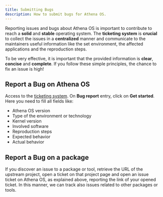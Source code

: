 ```yaml
---
title: Submitting Bugs
description: How to submit bugs for Athena OS.
---
```


Reporting issues and bugs about Athena OS is important to contribute to reach a **solid** and **stable** operating system. The **ticketing system** is **crucial** to collect the issues in a **centralized** manner and communicate to the maintainers useful information like the set environment, the affected applications and the reproduction steps.

To be very effective, it is important that the provided information is **clear**, **concise** and **complete**. If you follow these simple principles, the chance to fix an issue is high!

## Report a Bug on Athena OS

Access to the [ticketing system](https://github.com/Athena-OS/athena-nix/issues/new/choose). On **Bug report** entry, click on **Get started**. Here you need to fill all fields like:
* Athena OS version
* Type of the environment or technology
* Kernel version
* Involved software
* Reproduction steps
* Expected behavior
* Actual behavior

## Report a Bug on a package

If you discover an issue to a package or tool, retrieve the URL of the upstream project, open a ticket on that project page and open an issue ticket on Athena OS, as explained above, reporting the link of your opened ticket. In this manner, we can track also issues related to other packages or tools.